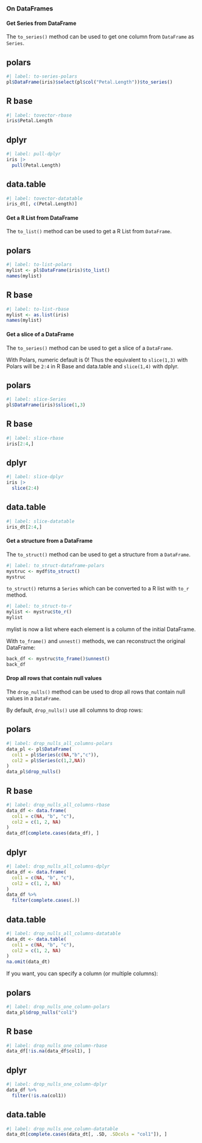 ### On DataFrames

#### Get Series from DataFrame

The `to_series()` method can be used to get one column from `DataFrame` as `Series`.

::: {.panel-tabset}
## polars

```r
#| label: to-series-polars
pl$DataFrame(iris)$select(pl$col("Petal.Length"))$to_series()
```

## R base

```r
#| label: tovector-rbase
iris$Petal.Length
```

## dplyr

```r
#| label: pull-dplyr
iris |>
  pull(Petal.Length)
```

## data.table

```r
#| label: tovector-datatable
iris_dt[, c(Petal.Length)]
```
:::

#### Get a R List from DataFrame

The `to_list()` method can be used to get a R List from `DataFrame`.

::: {.panel-tabset}
## polars

```r
#| label: to-list-polars
mylist <- pl$DataFrame(iris)$to_list()
names(mylist)
```

## R base

```r
#| label: to-list-rbase
mylist <- as.list(iris)
names(mylist)
```
:::

#### Get a slice of a DataFrame

The `to_series()` method can be used to get a slice of a `DataFrame`.

::: callout-important
With Polars, numeric default is 0! Thus the equivalent to `slice(1,3)` with Polars will be `2:4` in R Base and data.table and `slice(1,4)` with dplyr.
:::

::: {.panel-tabset}
## polars

```r
#| label: slice-Series
pl$DataFrame(iris)$slice(1,3)
```

## R base

```r
#| label: slice-rbase
iris[2:4,]
```

## dplyr

```r
#| label: slice-dplyr
iris |>
  slice(2:4)
```

## data.table

```r
#| label: slice-datatable
iris_dt[2:4,]
```
:::

#### Get a structure from a DataFrame

The `to_struct()` method can be used to get a structure from a `DataFrame`.

```r
#| label: to_struct-dataframe-polars
mystruc <- mydf$to_struct()
mystruc
```

`to_struct()` returns a `Series` which can be converted to a R list with `to_r` method.

```r
#| label: to_struct-to-r
mylist <- mystruc$to_r()
mylist
```

mylist is now a list where each element is a column of the initial DataFrame.

With `to_frame()` and `unnest()` methods, we can reconstruct the original DataFrame:

```r
back_df <- mystruc$to_frame()$unnest()
back_df
```

#### Drop all rows that contain null values

The `drop_nulls()` method can be used to drop all rows that contain null values in a `DataFrame`.

By default, `drop_nulls()` use all columns to drop rows:

::: {.panel-tabset}
## polars

```r
#| label: drop_nulls_all_columns-polars
data_pl <- pl$DataFrame(
  col1 = pl$Series(c(NA,"b","c")),
  col2 = pl$Series(c(1,2,NA))
)
data_pl$drop_nulls()
```

## R base
```r
#| label: drop_nulls_all_columns-rbase
data_df <- data.frame(
  col1 = c(NA, "b", "c"),
  col2 = c(1, 2, NA)
)
data_df[complete.cases(data_df), ]
```

## dplyr

```r
#| label: drop_nulls_all_columns-dplyr
data_df <- data.frame(
  col1 = c(NA, "b", "c"),
  col2 = c(1, 2, NA)
)
data_df %>%
  filter(complete.cases(.))
```

## data.table

```r
#| label: drop_nulls_all_columns-datatable
data_dt <- data.table(
  col1 = c(NA, "b", "c"),
  col2 = c(1, 2, NA)
)
na.omit(data_dt)
```
:::


If you want, you can specify a column (or multiple columns):

::: {.panel-tabset}
## polars

```r
#| label: drop_nulls_one_column-polars
data_pl$drop_nulls("col1")
```

## R base
```r
#| label: drop_nulls_one_column-rbase
data_df[!is.na(data_df$col1), ]
```

## dplyr
```r
#| label: drop_nulls_one_column-dplyr
data_df %>%
  filter(!is.na(col1))
```

## data.table
```r
#| label: drop_nulls_one_column-datatable
data_dt[complete.cases(data_dt[, .SD, .SDcols = "col1"]), ]
```
:::
